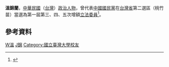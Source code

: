 {{Infobox_officeholder
| name = 溫錦蘭
| image name =
| width = 
| now = 中華民國（台灣）政治人士 
| period = 
| Sex = 女 
| Native place = 
| date of birth = 
| party = {{Kmt|19px}}
| place of birth = 
| educate = 
*國立台灣大學法律系畢業
| past = 
*新竹縣婦女會理事長
*新竹縣立竹北國民中學教師
*省立新竹女中三民主義教師
*當選五十八年度全國特優教師
*中國佛教會會員代表
*台灣省黨部婦女工作委員
*新竹縣黨部評議委員
*第一屆第三次增額立法委員<br><span style="color: blue;">(1981年-1984年)</span>
*第一屆第四次增額立法委員<br><span style="color: blue;">(1984年-1987年)</span>
*第一屆第五次增額立法委員<br><span style="color: blue;">(1987年-1990年)</span>
*立法委員黨部委員暨考紀委員
}}
'''溫錦蘭'''，[[中華民國|中華民國]]（[[台灣|台灣]]）[[政治人物|政治人物]]，曾代表[[中國國民黨|中國國民黨]]在[[台灣省|台灣省]]第二選區（桃竹苗）當選為第一屆第三、四、五次增額[[立法委員|立法委員]]<ref>{{Cite web |url=http://npl.ly.gov.tw/do/www/commissionerInfo?id=215&expireBack=01&expire=01&act=exp&keyword=&orderBy=name&nameOrder=true&eleDisOrder=false |title=立法院國會圖書館 第１屆立法委員個人資料 溫錦蘭 |access-date=2008-07-30 |archive-date=2016-03-04 |archive-url=https://web.archive.org/web/20160304091612/http://npl.ly.gov.tw/do/www/commissionerInfo?id=215&expireBack=01&expire=01&act=exp&keyword=&orderBy=name&nameOrder=true&eleDisOrder=false |dead-url=no }}</ref>。

==參考資料==
<div class="references-small">
<references />
</div>
{{中華民國第一屆第三次增額立法委員}}
{{中華民國第一屆第四次增額立法委員}}
{{中華民國第一屆第五次增額立法委員}}

[[Category:中國國民黨黨員|W溫]]
[[Category:溫姓|J錦]]
[[Category:國立臺灣大學校友|Category:國立臺灣大學校友]]